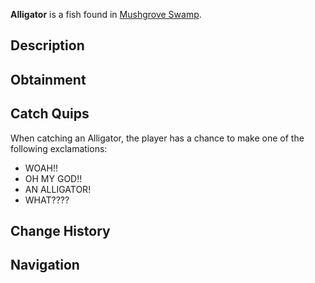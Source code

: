 {{FishInfobox
|image          = Alligator.png
|rarity         = Legendary
|sea            = First Sea
|location       = [[Mushgrove Swamp]]
|sublocation    = 
|sources        = Fishing Rod
|radar_location = 
|prog_speed     = -20
|xp             = 400
|weather        = 
|time           = Night
|season         = Spring
|bait           = Fish Head
|base_weight    = 300
|base_value     = 700
|weight_range   = 150
|base_chance    = 0.9
|base_resil     = 15
}}
'''Alligator''' is a {{Rarity|Legendary}} fish found in [[Mushgrove Swamp]].

== Description ==
{{Description|The Alligator is a massive, fearsome reptile known for its powerful bite and armoured body. Found in Mushgrove Swamp, Alligators are the apex predator with a stealthy and ambush-based hunting style.|Bestiary Entry}}

== Obtainment ==
{{Description|Found in Mushgrove Swamp during the night.|Bestiary Hint}}
{{Fish Availability|
Mushgrove Swamp
|top_rods      = 
Leviathan's Fang Rod\44067.18\187379.99;
Free Spirit Rod\33666.91\179603.93;
Trident Rod\32716.89\174535.81;
Ethereal Prism Rod\32384.62\114510.21;
Seraphic Rod\30821.3\115556.66;
Resourceful Rod\25060.96\103943.15;
Destiny Rod\26821.21\102926.87;
Heaven's Rod\24470.64\97794.52;
No-Life Rod\30477.56\125294.77;
Rod Of The Depths\25335.52\103600.21;
Rod Of The Zenith\26978.84\99269.09;
Rod Of The Forgotten Fang\28591.37\108488.84;
Challenger's Rod\27399.93\109598.69;
Rod Of The Exalted One\25403.08\105874.17;
Zeus Rod\24393.53\103140.67;
Verdant Shear Rod\23739.62\98280.54;
Blazebringer Rod\23232.76\104207.64;
Depthseeker Rod\21980\93642.71;
Avalanche Rod\19672.53\83557.83;
Volcanic Rod\19014.52\92826.6;
Steady Rod\7079.18\29827.56
|recommended   = Trident Rod
}}

== Catch Quips ==
When catching an Alligator, the player has a chance to make one of the following exclamations:
* WOAH!!
* OH MY GOD!!
* AN ALLIGATOR!
* WHAT????

== Change History ==
{{Change History|{{subst:Current Version}}}}

== Navigation ==
{{Fish Navbox|Mushgrove Swamp}}
